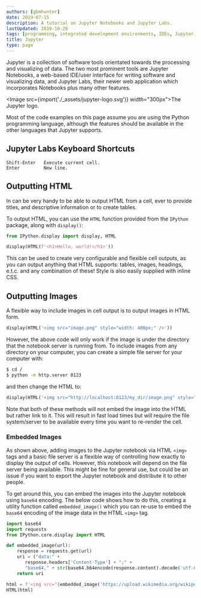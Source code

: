 ```yaml
---
authors: [gbmhunter]
date: 2019-07-15
description: A tutorial on Jupyter Notebooks and Jupyter Labs.
lastUpdated: 2019-10-28
tags: [programming, integrated development environments, IDEs, Jupyter, notebooks, Jupyter Labs, HTML, IPython, images, server, CSS, embedded, base64, requests]
title: Jupyter
type: page
---
```


Jupyter is a collection of software tools orientated towards the processing and visualizing of data. The two most prominent tools are Jupyter Notebooks, a web-based IDE/user interface for writing software and visualizing data, and Jupyter Labs, their newer web application which incorporates Notebooks plus many other features.

<Image src={import('./_assets/jupyter-logo.svg')} width="300px">The Jupyter logo.</Image>

Most of the code examples on this page assume you are using the Python programming language, although the features should be available in the other languages that Jupyter supports.

## Jupyter Labs Keyboard Shortcuts

```text
Shift-Enter   Execute current cell.
Enter         New line.
```

## Outputting HTML

In can be very handy to be able to output HTML from a cell, ever to provide titles, and descriptive information or to create tables.

To output HTML, you can use the `HTML` function provided from the `IPython` package, along with `display()`:

```python
from IPython.display import display, HTML

display(HTML(f'<h1>Hello, world!</h1>'))
```

This can be used to create very configurable and flexible cell outputs, as you can output anything that HTML supports: tables, images, headings, e.t.c. and any combination of these! Style is also easily supplied with inline CSS.

## Outputting Images

A flexible way to include images in cell output is to output images in HTML form.

```python
display(HTML('<img src="image.png" style="width: 400px;" />'))
```

However, the above code will only work if the image is under the directory that the notebook server is running from. To include images from any directory on your computer, you can create a simple file server for your computer with:

```bash
$ cd /
$ python -m http.server 8123
```

and then change the HTML to:

```python
display(HTML('<img src="http://localhost:8123/my_dir/image.png" style="width: 400px;" />'))
```

Note that both of these methods will not embed the image into the HTML but rather link to it. This will result in fast load times but will require the file system/server to be available every time you want to re-render the cell.

### Embedded Images

As shown above, adding images to the Jupyter notebook via HTML `<img>` tags and a basic file server is a flexible way of controlling how exactly to display the output of cells. However, this notebook will depend on the file server being available. This might be fine for general use, but could be an issue if you want to export the Jupyter notebook and distribute it to other people.

To get around this, you can embed the images into the Jupyter notebook using `base64` encoding. The below code shows how to do this, creating a utility function called `embedded_image()` which you can re-use to embed the `base64` encoding of the image data in the HTML `<img>` tag.

```python
import base64
import requests
from IPython.core.display import HTML

def embedded_image(url):
    response = requests.get(url)
    uri = ("data:" +
       response.headers['Content-Type'] + ";" +
       "base64," + str(base64.b64encode(response.content).decode('utf-8')))
    return uri

html = f'<img src="{embedded_image('https://upload.wikimedia.org/wikipedia/commons/5/56/Kosaciec_szczecinkowaty_Iris_setosa.jpg')}" />'
HTML(html)
```
